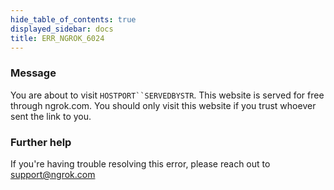 ```yaml
---
hide_table_of_contents: true
displayed_sidebar: docs
title: ERR_NGROK_6024
---
```




### Message

You are about to visit `HOSTPORT``SERVEDBYSTR`. This website is served for free through ngrok.com. You should only visit this website if you trust whoever sent the link to you.

<ErrorDetails error="err_ngrok_6024" />

### Further help

If you're having trouble resolving this error, please reach out to [support@ngrok.com](mailto:support@ngrok.com?subject=Help%20with%20ERR_NGROK_6024)
